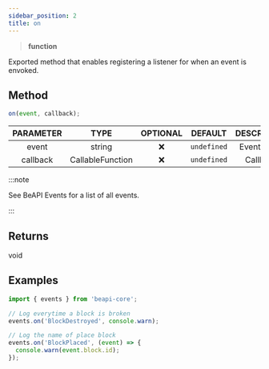 ```yaml
---
sidebar_position: 2
title: on
---
```


> **<Link to="https://developer.mozilla.org/en-US/docs/Web/JavaScript/Reference/Global_Objects/Function">function</Link>**

Exported method that enables registering a listener for when an event is envoked.

## Method

```js
on(event, callback);
```
| PARAMETER | TYPE | OPTIONAL | DEFAULT | DESCRIPTION |
| :-------: | :--: | :------: | :-----: | :---------: |
| event | <Link to="https://developer.mozilla.org/en-US/docs/Web/JavaScript/Reference/Global_Objects/String">string</Link> | ❌ | `undefined` | Event name. |
| callback | <Link to="https://microsoft.github.io/PowerBI-JavaScript/interfaces/_node_modules_typedoc_node_modules_typescript_lib_lib_es5_d_.callablefunction.html">CallableFunction</Link> | ❌ | `undefined` | Callback. |

:::note

See <Link to="/typedefs/beapievents">BeAPI Events</Link> for a list of all events.

:::

## Returns
void

## Examples
```js
import { events } from 'beapi-core';

// Log everytime a block is broken
events.on('BlockDestroyed', console.warn);

// Log the name of place block
events.on('BlockPlaced', (event) => {
  console.warn(event.block.id);
});
```